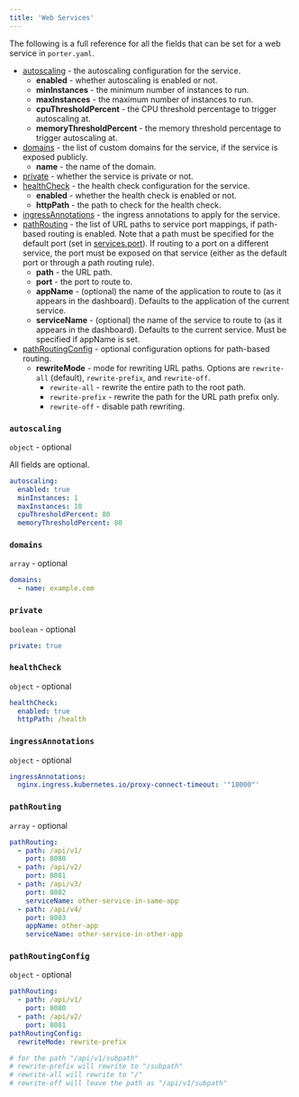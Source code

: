 ```yaml
---
title: 'Web Services'
---
```


The following is a full reference for all the fields that can be set for a web service in `porter.yaml`.

- [autoscaling](#autoscaling) \- the autoscaling configuration for the service.
  - **enabled** \- whether autoscaling is enabled or not.
  - **minInstances** \- the minimum number of instances to run.
  - **maxInstances** \- the maximum number of instances to run.
  - **cpuThresholdPercent** \- the CPU threshold percentage to trigger autoscaling at.
  - **memoryThresholdPercent** \- the memory threshold percentage to trigger autoscaling at.
- [domains](#domains) \- the list of custom domains for the service, if the service is exposed publicly.
  - **name** \- the name of the domain.
- [private](#private) \- whether the service is private or not.
- [healthCheck](#healthcheck) \- the health check configuration for the service.
  - **enabled** \- whether the health check is enabled or not.
  - **httpPath** \- the path to check for the health check.
- [ingressAnnotations](#ingressannotations) \- the ingress annotations to apply for the service.
- [pathRouting](#pathrouting) \- the list of URL paths to service port mappings, if path-based routing is enabled.
Note that a path must be specified for the default port (set in [services.port](/deploy/configuration-as-code/reference)).
If routing to a port on a different service, the port must be exposed on that service (either as the default port or through a path routing rule).
  - **path** \- the URL path.
  - **port** \- the port to route to.
  - **appName** \- (optional) the name of the application to route to (as it appears in the dashboard). Defaults to the application of the current service.
  - **serviceName** \- (optional) the name of the service to route to (as it appears in the dashboard). Defaults to the current service. Must be specified if appName is set.
- [pathRoutingConfig](#pathroutingconfig) \- optional configuration options for path-based routing.
  - **rewriteMode** \- mode for rewriting URL paths. Options are `rewrite-all` (default), `rewrite-prefix`, and `rewrite-off`.
    - `rewrite-all` \- rewrite the entire path to the root path.
    - `rewrite-prefix` \- rewrite the path for the URL path prefix only.
    - `rewrite-off` \- disable path rewriting.

### `autoscaling`

`object` - optional

All fields are optional.

```yaml
autoscaling:
  enabled: true
  minInstances: 1
  maxInstances: 10
  cpuThresholdPercent: 80
  memoryThresholdPercent: 80
```

### `domains`

`array` - optional

```yaml
domains:
  - name: example.com
```

### `private`

`boolean` - optional

```yaml
private: true
```

### `healthCheck`

`object` - optional

```yaml
healthCheck:
  enabled: true
  httpPath: /health
```

### `ingressAnnotations`

`object` - optional

```yaml
ingressAnnotations:
  nginx.ingress.kubernetes.io/proxy-connect-timeout: '"18000"'
```

### `pathRouting`

`array` - optional

```yaml
pathRouting:
  - path: /api/v1/
    port: 8080
  - path: /api/v2/
    port: 8081
  - path: /api/v3/
    port: 8082
    serviceName: other-service-in-same-app
  - path: /api/v4/
    port: 8083
    appName: other-app
    serviceName: other-service-in-other-app
```

### `pathRoutingConfig`

`object` - optional

```yaml
pathRouting:
  - path: /api/v1/
    port: 8080
  - path: /api/v2/
    port: 8081
pathRoutingConfig:
  rewriteMode: rewrite-prefix

# for the path "/api/v1/subpath"
# rewrite-prefix will rewrite to "/subpath"
# rewrite-all will rewrite to "/"
# rewrite-off will leave the path as "/api/v1/subpath"
```
